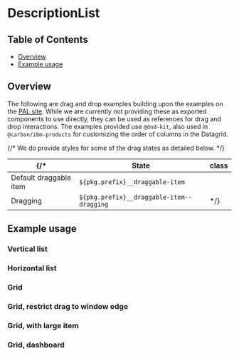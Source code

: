 
# DescriptionList

## Table of Contents

- [Overview](#overview)
- [Example usage](#example-usage)

## Overview

The following are drag and drop examples building upon the examples on the
[PAL site](https://pages.github.ibm.com/cdai-design/pal/patterns/drag-and-drop/usage).
While we are currently not providing these as exported components to use
directly, they can be used as references for drag and drop interactions. The
examples provided use `@dnd-kit`, also used in `@carbon/ibm-products` for
customizing the order of columns in the Datagrid.

{/* We do provide styles for some of the drag states as detailed below. */}

| {/\*                   | State                                     | class |
| ---------------------- | ----------------------------------------- | ----- |
| Default draggable item | `${pkg.prefix}__draggable-item`           |
| Dragging               | `${pkg.prefix}__draggable-item--dragging` | \*/}  |

## Example usage

### Vertical list

<Canvas>
  <Story of={stories.verticalExample} />
</Canvas>

### Horizontal list

<Canvas>
  <Story of={stories.horizontalExample} />
</Canvas>

### Grid

<Canvas>
  <Story of={stories.gridExample} />
</Canvas>

### Grid, restrict drag to window edge

<Canvas>
  <Story of={stories.gridExampleRestrictToWindow} />
</Canvas>

### Grid, with large item

<Canvas>
  <Story of={stories.gridExampleLargeItem} />
</Canvas>

### Grid, dashboard

<Canvas>
  <Story of={stories.gridDashboard} />
</Canvas>
